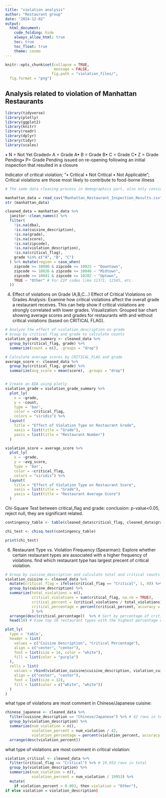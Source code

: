 ```yaml
---
title: "violation analysis"
author: "Restaurant group"
date: "2024-12-02"
output: 
  html_document:
    code_folding: hide
    always_allow_html: true
    toc: true
    toc_float: true
    theme: cosmo
---
```


```r
knitr::opts_chunk$set(collapse = TRUE, 
                      message = FALSE, 
                     fig.path = "violation_files/",
  fig.format = "png")
```

## Analysis related to violation of Manhattan Restaurants
```r
library(tidyverse)
library(plotly)
library(ggplot2)
library(knitr)
library(readr)
library(dplyr)
library(tidyr)
library(scales)
```

• N = Not Yet Graded• A = Grade A• B = Grade B• C = Grade C• Z = Grade Pending• P= Grade Pending issued on re-opening following an initial inspection that resulted in a closure

Indicator of critical violation; "• Critical • Not Critical • Not Applicable"; Critical violations are those most likely to contribute to food-borne illness
```r
# The same data cleaning process in demographics part, also only consider data with valid violation_description and critical_flag, and grade A, B, C.

manhattan_data = read_csv("Manhattan_Restaurant_Inspection_Results.csv", na = c("NA", "", "."))
str (manhattan_data)

cleaned_data = manhattan_data %>%
  janitor::clean_names() %>%  
  filter(
    !is.na(dba),                         
    !is.na(cuisine_description),       
    !is.na(grade),                       
    !is.na(score),                       
    !is.na(zipcode),
    !is.na(violation_description),
    !is.na(critical_flag),
    grade %in% c("A", "B", "C")
  ) %>% mutate(region = case_when(
    zipcode >= 10000 & zipcode <= 10025 ~ "Downtown",
    zipcode >= 10026 & zipcode <= 10040 ~ "Midtown",
    zipcode >= 10041 & zipcode <= 10282 ~ "Uptown",
    TRUE ~ "Other" # For ZIP codes like 11371, 12345, etc.
  ))
```

4. Effect of violations on Grade (A,B,C…) Effect of Critical Violations on Grades
Analysis: Examine how critical violations affect the overall grade a restaurant receives. This can help show if critical violations are strongly correlated with lower grades.
Visualization: Grouped bar chart showing average scores and grades for restaurants with and without critical violations (based on CRITICAL FLAG). 

```r
# Analyze the effect of violation_description on grade
# Group by critical flag and grade to calculate counts
violation_grade_summary <- cleaned_data %>%
  group_by(critical_flag, grade) %>%
  summarize(count = n(), .groups = "drop")

# Calculate average scores by CRITICAL_FLAG and grade
average_score <- cleaned_data %>%
  group_by(critical_flag, grade) %>%
  summarize(avg_score = mean(score), .groups = "drop")


# Create an EDA using plotly
violation_grade = violation_grade_summary %>% 
  plot_ly(
    x = ~grade, 
    y = ~count,
    type = 'bar',
    color = ~critical_flag,
    colors = "viridis") %>% 
  layout(
    title = "Effect of Violation Type on Restaurant Grade",
    xaxis = list(title = "Grade"),   
    yaxis = list(title = "Restaurant Number") 
  )

violation_score = average_score %>% 
  plot_ly(
    x = ~grade, 
    y = ~avg_score,
    type = 'bar',
    color = ~critical_flag,
    colors = "viridis") %>% 
  layout(
    title = "Effect of Violation Type on Restaurant Score",
    xaxis = list(title = "Grade"),   
    yaxis = list(title = "Restaurant Average Score") 
  )
```

Chi-Square Test between critical_flag and grade:
conclusion: p-value<0.05, reject null, they are significant related.
```r
contingency_table <- table(cleaned_data$critical_flag, cleaned_data$grade)

chi_test <- chisq.test(contingency_table)

print(chi_test)


```

6. Restaurant Type vs. Violation Frequency (Spearman):
Explore whether certain restaurant types are associated with a higher frequency of violations. find which restaurant type has largest precent of critical violation.
```r
# Group by cuisine_description and calculate total and critical counts
violation_cuisine <- cleaned_data %>%
  mutate(critical_flag = ifelse(critical_flag == "Critical", 1, 0)) %>%
  group_by(cuisine_description) %>%
  summarize(total_violations = n(),
            critical_violations = sum(critical_flag, na.rm = TRUE),
            critical_percent = (critical_violations / total_violations),
            critical_percentage = percent(critical_percent, accuracy = 0.01)
            ) %>%
  arrange(desc(critical_percentage))  %>% # Sort by percentage of critical violations 
  head(10) # View top 10 restaurant types with the highest percentage of critical violations

plot_ly(
  type = 'table',
  header = list(
    values = c("Cuisine Description", "Critical Percentage"),
    align = c("center", "center"),
    font = list(size = 14, color = "white"),
    fill = list(color = "purple")
  ),
  cells = list(
    values = rbind(violation_cuisine$cuisine_description, violation_cuisine$critical_percentage),
    align = c("center", "center"),
    font = list(size = 12),
    fill = list(color = c("white", "white"))
  )
)
```
what type of violations are most comment in Chinese/Japanese cuisine:
```r
chinese_japanese <- cleaned_data %>%
  filter(cuisine_description == "Chinese/Japanese") %>% # 42 rows in total
  group_by(violation_description) %>%
  summarize(num_violation = n(),
            violation_percent = num_violation / 42,  
            violation_percentage = percent(violation_percent, accuracy = 0.01)) %>%
  arrange(desc(violation_percent))


```
what type of violations are most comment in critical violation:
```r
violation_critical <- cleaned_data %>%
  filter(critical_flag == "Critical") %>% # 19,953 rows in total
  group_by(violation_description) %>%
  summarize(num_violation = n(),
            violation_percent = num_violation / 19953) %>%
  mutate(
    if violation_percent < 0.003, then violation = "Other"),
if else violation = violation_description)
```









